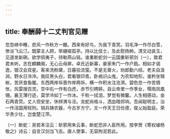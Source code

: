 ```yaml
---
---
---
```

title: 奉酬薛十二丈判官见赠
---




忽忽峡中睡，悲风一作秋方一醒。西来有好鸟，为我下青冥。羽毛净一作尽白雪，惨淡飞云汀。既蒙主人顾，举翮唳孤亭。持以比佳士，及此慰扬舲。清文动哀玉，见道发新硎。欲学鸱夷子，待勒燕山铭。谁重断蛇剑一云国重斩邪剑〔一〕，致君君未听。志在麒麟阁，无心云母屏。卓氏近新寡，豪家朱门一作户扃。相如才调逸，银汉会双星。客来洗粉黛，日暮拾流萤。不是无膏火，劝郎勤六经。老夫自汲涧，野水日泠泠。我叹黑头白，君看银印青。卧病识山鬼，为农知地形。谁矜坐锦帐，苦厌食鱼腥。东西两岸坼晋作岸两坼，横一作积水注沧溟。碧色忽一作苦惆怅，风雷搜百灵。空中右一作有白虎，赤节引娉婷。自云帝里一作季女，噀雨凤凰翎。襄王薄行迹，莫学冷如丁一作冰。千秋一拭泪，梦觉有微馨。人生相感动，金石两青荧。丈人但安坐，休辨渭与泾。龙蛇尚格斗，洒血暗郊垧。吾闻聪明主，治一作活国用轻刑。销兵铸农器，今古岁方宁。文一作天王日俭德，俊乂始盈庭。荣华贵少壮，岂食楚江萍。

〔一〕断蛇：吴若本注云：斩邪用朱云事，断蛇恐非人臣所用。按李贺《寄权璩杨敬之》诗云：自言汉剑当飞去。唐人使事，无容拘泥若此。